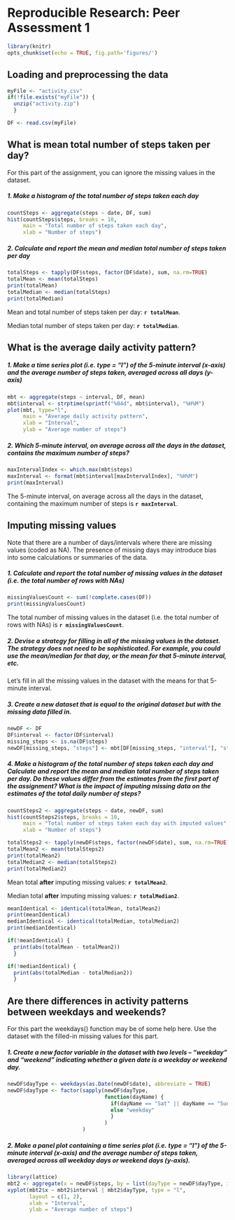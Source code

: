 # Reproducible Research: Peer Assessment 1
```r
library(knitr)
opts_chunk$set(echo = TRUE, fig.path='figures/')
```

## Loading and preprocessing the data
```r
myFile <- "activity.csv"
if(!file.exists("myFile")) {
  unzip("activity.zip")
  }

DF <- read.csv(myFile)
```

## What is mean total number of steps taken per day?

For this part of the assignment, you can ignore the missing values in the dataset.

##### 1. Make a histogram of the total number of steps taken each day

```r
countSteps <- aggregate(steps ~ date, DF, sum)
hist(countSteps$steps, breaks = 10,
     main = "Total number of steps taken each day",
     xlab = "Number of steps")
```

##### 2. Calculate and report the mean and median total number of steps taken per day

```r
totalSteps <- tapply(DF$steps, factor(DF$date), sum, na.rm=TRUE)
totalMean <- mean(totalSteps)
print(totalMean)
totalMedian <- median(totalSteps)
print(totalMedian)
```

Mean and total number of steps taken per day: **`r totalMean`**.

Median total number of steps taken per day: **`r totalMedian`**.

## What is the average daily activity pattern?

##### 1. Make a time series plot (i.e. type = "l") of the 5-minute interval (x-axis) and the average number of steps taken, averaged across all days (y-axis)

```r
mbt <- aggregate(steps ~ interval, DF, mean)
mbt$interval <- strptime(sprintf("%04d", mbt$interval), "%H%M")
plot(mbt, type="l",
     main = "Average daily activity pattern",
     xlab = "Interval",
     ylab = "Average number of steps")
```

##### 2. Which 5-minute interval, on average across all the days in the dataset, contains the maximum number of steps?

```r
maxIntervalIndex <- which.max(mbt$steps)
maxInterval <- format(mbt$interval[maxIntervalIndex], "%H%M")
print(maxInterval)
```

The 5-minute interval, on average across all the days in the dataset, containing the maximum number of steps is **`r maxInterval`**.

## Imputing missing values

Note that there are a number of days/intervals where there are missing values (coded as NA). The presence of missing days may introduce bias into some calculations or summaries of the data.

##### 1. Calculate and report the total number of missing values in the dataset (i.e. the total number of rows with NAs)

```r
missingValuesCount <- sum(!complete.cases(DF))
print(missingValuesCount)
```

The total number of missing values in the dataset (i.e. the total number of rows with NAs) is **`r missingValuesCount`**.

##### 2. Devise a strategy for filling in all of the missing values in the dataset. The strategy does not need to be sophisticated. For example, you could use the mean/median for that day, or the mean for that 5-minute interval, etc.

Let's fill in all the missing values in the dataset with the means for that 5-minute interval.

##### 3. Create a new dataset that is equal to the original dataset but with the missing data filled in.

```r
newDF <- DF
DF$interval <- factor(DF$interval)
missing_steps <- is.na(DF$steps)
newDF[missing_steps, "steps"] <- mbt[DF[missing_steps, "interval"], "steps"]
```

##### 4. Make a histogram of the total number of steps taken each day and Calculate and report the mean and median total number of steps taken per day. Do these values differ from the estimates from the first part of the assignment? What is the impact of imputing missing data on the estimates of the total daily number of steps?

```r
countSteps2 <- aggregate(steps ~ date, newDF, sum)
hist(countSteps2$steps, breaks = 10,
     main = "Total number of steps taken each day with imputed values",
     xlab = "Number of steps")
```

```r
totalSteps2 <- tapply(newDF$steps, factor(newDF$date), sum, na.rm=TRUE)
totalMean2 <- mean(totalSteps2)
print(totalMean2)
totalMedian2 <- median(totalSteps2)
print(totalMedian2)
```

Mean total **after** imputing missing values: **`r totalMean2`**.

Median total **after** imputing missing values: **`r totalMedian2`**.

```r
meanIdentical <- identical(totalMean, totalMean2)
print(meanIdentical)
medianIdentical <- identical(totalMedian, totalMedian2)
print(medianIdentical)

if(!meanIdentical) {
  print(abs(totalMean - totalMean2))  
  }

if(!medianIdentical) {
  print(abs(totalMedian - totalMedian2))  
  }
```

## Are there differences in activity patterns between weekdays and weekends?

For this part the weekdays() function may be of some help here. Use the dataset with the filled-in missing values for this part.

##### 1. Create a new factor variable in the dataset with two levels -- "weekday" and "weekend" indicating whether a given date is a weekday or weekend day.

```r
newDF$dayType <- weekdays(as.Date(newDF$date), abbreviate = TRUE)
newDF$dayType <- factor(sapply(newDF$dayType,
                               function(dayName) {
                                 if(dayName == "Sat" || dayName == "Sun") "weekend"
                                 else "weekday"
                                 }
                               )
                        )
```

##### 2. Make a panel plot containing a time series plot (i.e. type = "l") of the 5-minute interval (x-axis) and the average number of steps taken, averaged across all weekday days or weekend days (y-axis).

```r
library(lattice)
mbt2 <- aggregate(x = newDF$steps, by = list(dayType = newDF$dayType, interval = newDF$interval), FUN =  mean)
xyplot(mbt2$x ~ mbt2$interval | mbt2$dayType, type = "l",
       layout = c(1, 2),
       xlab = "Interval",
       ylab = "Average number of steps")
```
